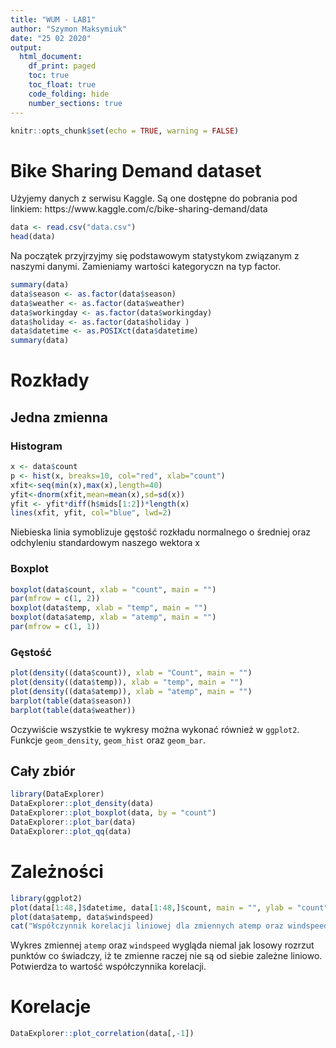 ```yaml
---
title: "WUM - LAB1"
author: "Szymon Maksymiuk"
date: "25 02 2020"
output:
  html_document:
    df_print: paged
    toc: true
    toc_float: true
    code_folding: hide
    number_sections: true
---
```



```r
knitr::opts_chunk$set(echo = TRUE, warning = FALSE)
```

# Bike Sharing Demand dataset

Użyjemy danych z serwisu Kaggle. Są one dostępne do pobrania pod linkiem: https://www.kaggle.com/c/bike-sharing-demand/data

```r
data <- read.csv("data.csv")
head(data)
```

Na początek przyjrzyjmy się podstawowym statystykom związanym z naszymi danymi. Zamieniamy wartości kategoryczn na typ factor.

```r
summary(data)
data$season <- as.factor(data$season)
data$weather <- as.factor(data$weather)
data$workingday <- as.factor(data$workingday)
data$holiday <- as.factor(data$holiday )
data$datetime <- as.POSIXct(data$datetime)
summary(data)
```

# Rozkłady

## Jedna zmienna

### Histogram

```r
x <- data$count
p <- hist(x, breaks=10, col="red", xlab="count")
xfit<-seq(min(x),max(x),length=40)
yfit<-dnorm(xfit,mean=mean(x),sd=sd(x))
yfit <- yfit*diff(h$mids[1:2])*length(x)
lines(xfit, yfit, col="blue", lwd=2)
```

Niebieska linia symoblizuje gęstość rozkładu normalnego o średniej oraz odchyleniu standardowym naszego wektora x

### Boxplot

```r
boxplot(data$count, xlab = "count", main = "")
par(mfrow = c(1, 2))
boxplot(data$temp, xlab = "temp", main = "")
boxplot(data$atemp, xlab = "atemp", main = "")
par(mfrow = c(1, 1))
```

### Gęstość

```r
plot(density((data$count)), xlab = "Count", main = "")
plot(density((data$temp)), xlab = "temp", main = "")
plot(density((data$atemp)), xlab = "atemp", main = "")
barplot(table(data$season))
barplot(table(data$weather))
```

Oczywiście wszystkie te wykresy można wykonać również w `ggplot2`. Funkcje `geom_density`, `geom_hist` oraz `geom_bar`.

## Cały zbiór

```r
library(DataExplorer)
DataExplorer::plot_density(data)
DataExplorer::plot_boxplot(data, by = "count")
DataExplorer::plot_bar(data)
DataExplorer::plot_qq(data)
```

# Zależności

```r
library(ggplot2)
plot(data[1:48,]$datetime, data[1:48,]$count, main = "", ylab = "count", xlab = "date")
plot(data$atemp, data$windspeed)
cat("Współczynnik korelacji liniowej dla zmiennych atemp oraz windspeed", cor(data$atemp, data$windspeed))
```

Wykres zmiennej `atemp` oraz `windspeed` wygląda niemal jak losowy rozrzut punktów co świadczy, iż te zmienne raczej nie są od siebie zależne liniowo. Potwierdza to wartość współczynnika korelacji.

# Korelacje

```r
DataExplorer::plot_correlation(data[,-1])
```